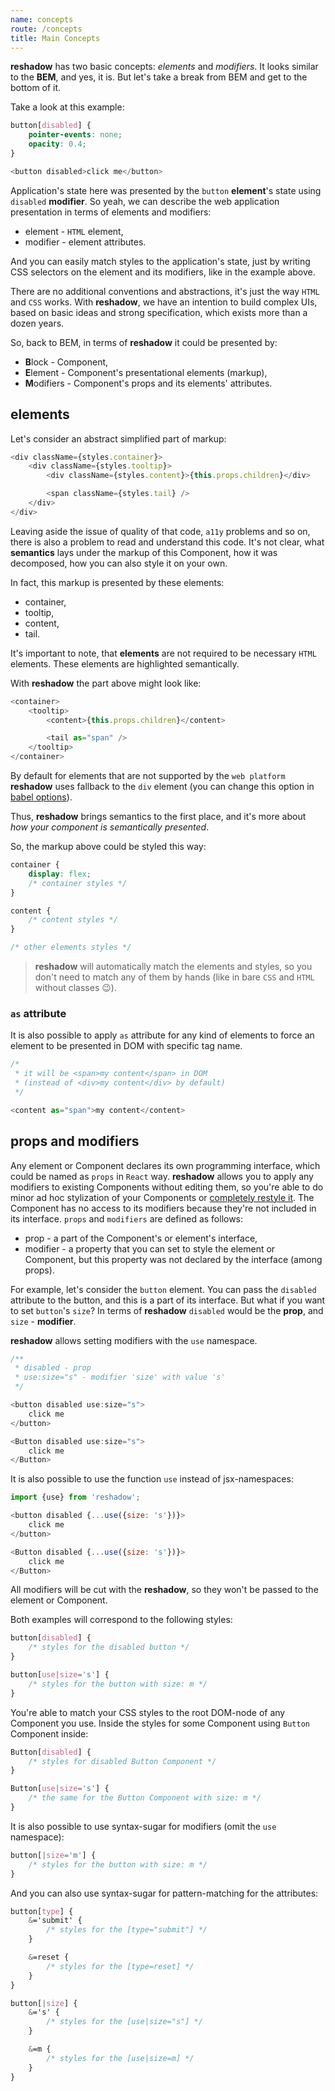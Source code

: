 ```yaml
---
name: concepts
route: /concepts
title: Main Concepts
---
```


**reshadow** has two basic concepts: _elements_ and _modifiers_. It looks similar to the **BEM**, and yes, it is. But let's take a break from BEM and get to the bottom of it.

Take a look at this example:

```css
button[disabled] {
    pointer-events: none;
    opacity: 0.4;
}
```

```js
<button disabled>click me</button>
```

Application's state here was presented by the `button` **element**'s state using `disabled` **modifier**. So yeah, we can describe the web application presentation in terms of elements and modifiers:

-   element - `HTML` element,
-   modifier - element attributes.

And you can easily match styles to the application's state, just by writing CSS selectors on the element and its modifiers, like in the example above.

There are no additional conventions and abstractions, it's just the way `HTML` and `CSS` works. With **reshadow**, we have an intention to build complex UIs, based on basic ideas and strong specification, which exists more than a dozen years.

So, back to BEM, in terms of **reshadow** it could be presented by:

-   **B**lock - Component,
-   **E**lement - Component's presentational elements (markup),
-   **M**odifiers - Component's props and its elements' attributes.

## elements

Let's consider an abstract simplified part of markup:

```js
<div className={styles.container}>
    <div className={styles.tooltip}>
        <div className={styles.content}>{this.props.children}</div>

        <span className={styles.tail} />
    </div>
</div>
```

Leaving aside the issue of quality of that code, `a11y` problems and so on, there is also a problem to read and understand this code.
It's not clear, what **semantics** lays under the markup of this Component, how it was decomposed, how you can also style it on your own.

In fact, this markup is presented by these elements:

-   container,
-   tooltip,
-   content,
-   tail.

It's important to note, that **elements** are not required to be necessary `HTML` elements. These elements are highlighted semantically.

With **reshadow** the part above might look like:

```js
<container>
    <tooltip>
        <content>{this.props.children}</content>

        <tail as="span" />
    </tooltip>
</container>
```

By default for elements that are not supported by the `web platform` **reshadow** uses fallback to the `div` element (you can change this option in [babel options](/setup#babel)).

Thus, **reshadow** brings semantics to the first place, and it's more about _how your component is semantically presented_.

So, the markup above could be styled this way:

```css
container {
    display: flex;
    /* container styles */
}

content {
    /* content styles */
}

/* other elements styles */
```

> **reshadow** will automatically match the elements and styles, so you don't need to match any of them by hands (like in bare `CSS` and `HTML` without classes 😉).

### `as` attribute

It is also possible to apply `as` attribute for any kind of elements to force an element to be presented in DOM with specific tag name.

```js
/*
 * it will be <span>my content</span> in DOM
 * (instead of <div>my content</div> by default)
 */

<content as="span">my content</content>
```

## props and modifiers

Any element or Component declares its own programming interface, which could be named as `props` in `React` way.
**reshadow** allows you to apply any modifiers to existing Components without editing them, so you're able to do minor ad hoc stylization of your Components or [completely restyle it](/advanced/override).
The Component has no access to its modifiers because they're not included in its interface.
`props` and `modifiers` are defined as follows:

-   prop - a part of the Component's or element's interface,
-   modifier - a property that you can set to style the element or Component, but this property was not declared by the interface (among props).

For example, let's consider the `button` element. You can pass the `disabled` attribute to the button, and this is a part of its interface. But what if you want to set `button`'s `size`? In terms of **reshadow** `disabled` would be the **prop**, and `size` - **modifier**.

**reshadow** allows setting modifiers with the `use` namespace.

```js
/**
 * disabled - prop
 * use:size="s" - modifier 'size' with value 's'
 */

<button disabled use:size="s">
    click me
</button>

<Button disabled use:size="s">
    click me
</Button>
```

It is also possible to use the function `use` instead of jsx-namespaces:

```js
import {use} from 'reshadow';

<button disabled {...use({size: 's'})}>
    click me
</button>

<Button disabled {...use({size: 's'})}>
    click me
</Button>
```

All modifiers will be cut with the **reshadow**, so they won't be passed to the element or Component.

Both examples will correspond to the following styles:

```css
button[disabled] {
    /* styles for the disabled button */
}

button[use|size='s'] {
    /* styles for the button with size: m */
}
```

You're able to match your CSS styles to the root DOM-node of any Component you use.
Inside the styles for some Component using `Button` Component inside:

```css
Button[disabled] {
    /* styles for disabled Button Component */
}

Button[use|size='s'] {
    /* the same for the Button Component with size: m */
}
```

It is also possible to use syntax-sugar for modifiers (omit the `use` namespace):

```css
button[|size='m'] {
    /* styles for the button with size: m */
}
```

And you can also use syntax-sugar for pattern-matching for the attributes:

```css
button[type] {
    &='submit' {
        /* styles for the [type="submit"] */
    }

    &=reset {
        /* styles for the [type=reset] */
    }
}

button[|size] {
    &='s' {
        /* styles for the [use|size="s"] */
    }

    &=m {
        /* styles for the [use|size=m] */
    }
}
```
